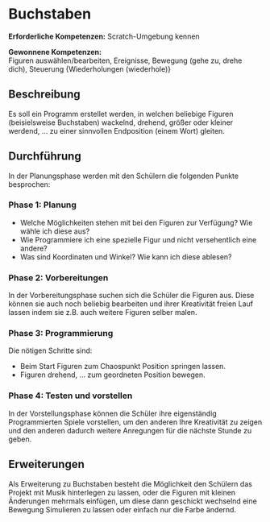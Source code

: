 = Buchstaben =

'''Erforderliche Kompetenzen:''' Scratch-Umgebung kennen

'''Gewonnene Kompetenzen:'''<br />
Figuren auswählen/bearbeiten, Ereignisse, Bewegung (gehe zu, drehe dich), Steuerung {Wiederholungen (wiederhole)}

== Beschreibung ==

Es soll ein Programm erstellet werden, in welchen beliebige Figuren (beisielsweise Buchstaben) wackelnd, drehend, größer oder kleiner werdend, … zu einer sinnvollen Endposition (einem Wort) gleiten.

== Durchführung ==

In der Planungsphase werden mit den Schülern die folgenden Punkte besprochen:

=== Phase 1: Planung ===

* Welche Möglichkeiten stehen mit bei den Figuren zur Verfügung? Wie wähle ich diese aus?
* Wie Programmiere ich eine spezielle Figur und nicht versehentlich eine andere?
* Was sind Koordinaten und Winkel? Wie kann ich diese ablesen?

=== Phase 2: Vorbereitungen ===

In der Vorbereitungsphase suchen sich die Schüler die Figuren aus. Diese können sie auch noch beliebig bearbeiten und ihrer Kreativität freien Lauf lassen indem sie z.B. auch weitere Figuren selber malen.

=== Phase 3: Programmierung ===

Die nötigen Schritte sind:

* Beim Start Figuren zum Chaospunkt Position springen lassen.
* Figuren drehend, … zum geordneten Position bewegen.

=== Phase 4: Testen und vorstellen ===

In der Vorstellungsphase können die Schüler ihre eigenständig Programmierten Spiele vorstellen, um den anderen Ihre Kreativität zu zeigen und den anderen dadurch weitere Anregungen für die nächste Stunde zu geben.

== Erweiterungen ==

Als Erweiterung zu Buchstaben besteht die Möglichkeit den Schülern das Projekt mit Musik hinterlegen zu lassen, oder die Figuren mit kleinen Änderungen mehrmals einfügen, um diese dann geschickt wechselnd eine Bewegung Simulieren zu lassen oder einfach nur die Farbe ändernd.

